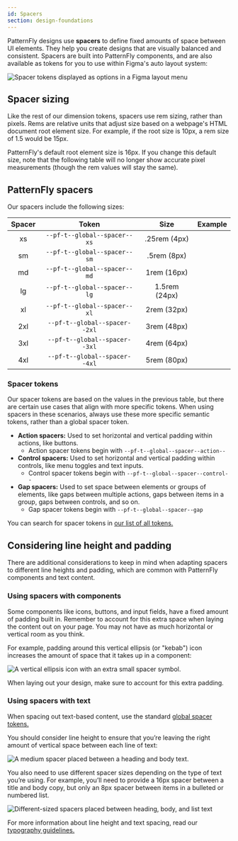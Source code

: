 ```yaml
---
id: Spacers
section: design-foundations
---
```



PatternFly designs use **spacers** to define fixed amounts of space between UI elements. They help you create designs that are visually balanced and consistent. Spacers are built into PatternFly components, and are also available as tokens for you to use within Figma's auto layout system:

![Spacer tokens displayed as options in a Figma layout menu](./auto-layout-spacers.png)

## Spacer sizing 

Like the rest of our dimension tokens, spacers use rem sizing, rather than pixels. Rems are relative units that adjust size based on a webpage's HTML document root element size. For example, if the root size is 10px, a rem size of 1.5 would be 15px.

PatternFly's default root element size is 16px. If you change this default size, note that the following table will no longer show accurate pixel measurements (though the rem values will stay the same).
## PatternFly spacers 

Our spacers include the following sizes:

| **Spacer** | **Token** | **Size** | **Example** | 
| :-:| :-: | :-: | :-: |
| xs | `--pf-t--global--spacer--xs` | .25rem (4px) | <div class="ws-content-spacer4"></div> | 
|  sm | `--pf-t--global--spacer--sm` | .5rem (8px) |<div class="ws-content-spacer8"></div> |
|  md | `--pf-t--global--spacer--md` | 1rem (16px) |<div class="ws-content-spacer16"></div> | 
|  lg | `--pf-t--global--spacer--lg` | 1.5rem (24px) |<div class="ws-content-spacer24"></div> |
|  xl | `--pf-t--global--spacer--xl` | 2rem (32px) |<div class="ws-content-spacer32"></div> |
|  2xl | `--pf-t--global--spacer--2xl` | 3rem (48px) | <div class="ws-content-spacer48"></div> |
|  3xl | `--pf-t--global--spacer--3xl` | 4rem (64px) | <div class="ws-content-spacer64"></div> |
 | 4xl | `--pf-t--global--spacer--4xl` | 5rem (80px) | <div class="ws-content-spacer80"></div>

### Spacer tokens 

Our spacer tokens are based on the values in the previous table, but there are certain use cases that align with more specific tokens. When using spacers in these scenarios, always use these more specific semantic tokens, rather than a global spacer token. 
- **Action spacers:** Used to set horizontal and vertical padding within actions, like buttons. 
  - Action spacer tokens begin with `--pf-t--global--spacer--action--`
- **Control spacers:** Used to set horizontal and vertical padding within controls, like menu toggles and text inputs. 
  - Control spacer tokens begin with `--pf-t--global--spacer--control--`
- **Gap spacers:** Used to set space between elements or groups of elements, like gaps between multiple actions, gaps between items in a group, gaps between controls, and so on. 
  - Gap spacer tokens begin with `--pf-t--global--spacer--gap`

You can search for spacer tokens in [our list of all tokens.](/tokens/all-patternfly-tokens)
## Considering line height and padding

There are additional considerations to keep in mind when adapting spacers to different line heights and padding, which are common with PatternFly components and text content.

### Using spacers with components

Some components like icons, buttons, and input fields, have a fixed amount of padding built in. Remember to account for this extra space when laying the content out on your page. You may not have as much horizontal or vertical room as you think.

For example, padding around this vertical ellipsis (or "kebab") icon increases the amount of space that it takes up in a component:

![A vertical ellipsis icon with an extra small spacer symbol.](./icon-spacing.png)

When laying out your design, make sure to account for this extra padding.
### Using spacers with text 

When spacing out text-based content, use the standard [global spacer tokens.](/design-foundations/spacers#patternfly-spacers)

You should consider line height to ensure that you’re leaving the right amount of vertical space between each line of text:

![A medium spacer placed between a heading and body text.](./heading-body-spacing.png)

You also need to use different spacer sizes depending on the type of text you’re using. For example, you’ll need to provide a 16px spacer between a title and body copy, but only an 8px spacer between items in a bulleted or numbered list.

![Different-sized spacers placed between heading, body, and list text](./complex-text-spacing.png)

For more information about line height and text spacing, read our [typography guidelines.](/design-foundations/typography)

